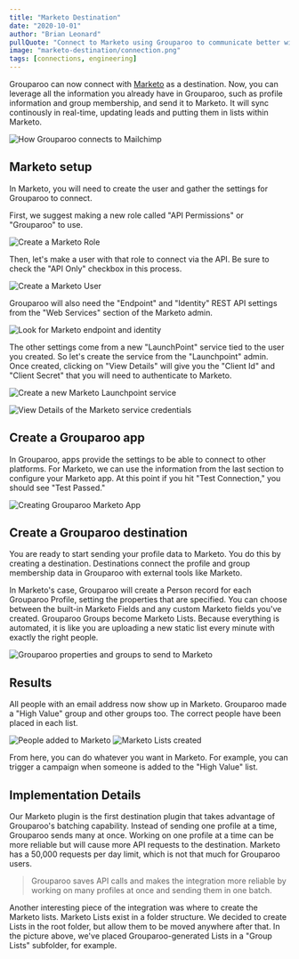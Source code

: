 ```yaml
---
title: "Marketo Destination"
date: "2020-10-01"
author: "Brian Leonard"
pullQuote: "Connect to Marketo using Grouparoo to communicate better with your customers."
image: "marketo-destination/connection.png"
tags: [connections, engineering]
---
```


Grouparoo can now connect with [Marketo](https://www.marketo.com) as a destination. Now, you can leverage all the information you already have in Grouparoo, such as profile information and group membership, and send it to Marketo. It will sync continously in real-time, updating leads and putting them in lists within Marketo.

<Image
  unsized
  centered
  maxHeight={300}
  alt="How Grouparoo connects to Mailchimp"
  src="marketo-destination/connection.png"
/>

## Marketo setup

In Marketo, you will need to create the user and gather the settings for Grouparoo to connect.

First, we suggest making a new role called "API Permissions" or "Grouparoo" to use.

<Image
  unsized
  centered
  maxWidth={500}
  alt="Create a Marketo Role"
  src="marketo-destination/marketo-role.png"
/>

Then, let's make a user with that role to connect via the API. Be sure to check the "API Only" checkbox in this process.

<Image
  unsized
  centered
  maxWidth={500}
  alt="Create a Marketo User"
  src="marketo-destination/marketo-user.png"
/>

Grouparoo will also need the "Endpoint" and "Identity" REST API settings from the "Web Services" section of the Marketo admin.

<Image
  unsized
  centered
  maxWidth={500}
  alt="Look for Marketo endpoint and identity"
  src="marketo-destination/marketo-web-services.png"
/>

The other settings come from a new "LaunchPoint" service tied to the user you created. So let's create the service from the "Launchpoint" admin. Once created, clicking on "View Details" will give you the "Client Id" and "Client Secret" that you will need to authenticate to Marketo.

<Image
  unsized
  centered
  maxWidth={500}
  alt="Create a new Marketo Launchpoint service"
  src="marketo-destination/marketo-service.png"
/>

<Image
  unsized
  centered
  maxWidth={500}
  alt="View Details of the Marketo service credentials"
  src="marketo-destination/marketo-credentials.png"
/>

## Create a Grouparoo app

In Grouparoo, apps provide the settings to be able to connect to other platforms. For Marketo, we can use the information from the last section to configure your Marketo app. At this point if you hit "Test Connection," you should see "Test Passed."

<Image
  unsized
  centered
  maxWidth={500}
  alt="Creating Grouparoo Marketo App"
  src="marketo-destination/create-app.png"
/>

## Create a Grouparoo destination

You are ready to start sending your profile data to Marketo. You do this by creating a destination. Destinations connect the profile and group membership data in Grouparoo with external tools like Marketo.

In Marketo's case, Grouparoo will create a Person record for each Grouparoo Profile, setting the properties that are specified. You can choose between the built-in Marketo Fields and any custom Marketo fields you've created. Grouparoo Groups become Marketo Lists. Because everything is automated, it is like you are uploading a new static list every minute with exactly the right people.

<Image
  unsized
  centered
  maxHeight={500}
  alt="Grouparoo properties and groups to send to Marketo"
  src="marketo-destination/destination-mapping.png"
/>

## Results

All people with an email address now show up in Marketo. Grouparoo made a "High Value" group and other groups too. The correct people have been placed in each list.

<Image
  unsized
  centered
  maxWidth={500}
  alt="People added to Marketo"
  src="marketo-destination/marketo-people.png"
/>
<Image
  unsized
  centered
  maxWidth={500}
  alt="Marketo Lists created"
  src="marketo-destination/marketo-lists.png"
/>

From here, you can do whatever you want in Marketo. For example, you can trigger a campaign when someone is added to the "High Value" list.

## Implementation Details

Our Marketo plugin is the first destination plugin that takes advantage of Grouparoo's batching capability. Instead of sending one profile at a time, Grouparoo sends many at once. Working on one profile at a time can be more reliable but will cause more API requests to the destination. Marketo has a 50,000 requests per day limit, which is not that much for Grouparoo users.

> Grouparoo saves API calls and makes the integration more reliable by working on many profiles at once and sending them in one batch.

Another interesting piece of the integration was where to create the Marketo lists. Marketo Lists exist in a folder structure. We decided to create Lists in the root folder, but allow them to be moved anywhere after that. In the picture above, we've placed Grouparoo-generated Lists in a "Group Lists" subfolder, for example.
